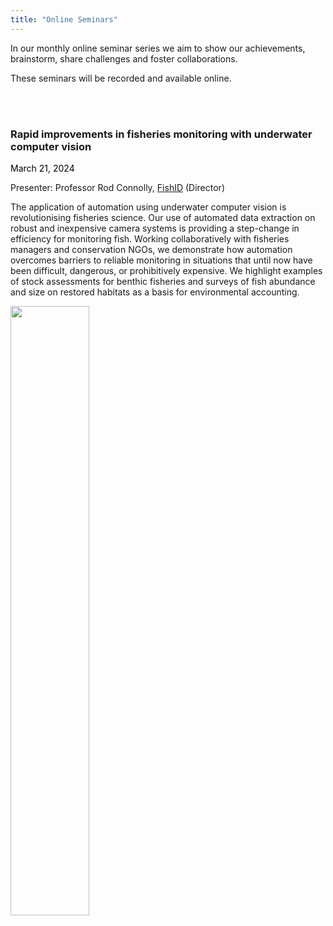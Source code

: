 ```yaml
---
title: "Online Seminars"
---
```


In our monthly online seminar series we aim to show our achievements, brainstorm, share challenges and foster collaborations. 

These seminars will be recorded and available online.

<br/><br/>


### Rapid improvements in fisheries monitoring with underwater computer vision

<span style="color:black;">March 21, 2024</span> 


Presenter: Professor Rod Connolly, [FishID](https://fishid.org)  (Director) 

The application of automation using underwater computer vision is revolutionising fisheries science. Our use of automated data extraction on robust and inexpensive camera systems is providing a step-change in efficiency for monitoring fish. Working collaboratively with fisheries managers and conservation NGOs, we demonstrate how automation overcomes barriers to reliable monitoring in situations that until now have been difficult, dangerous, or prohibitively expensive. We highlight examples of stock assessments for benthic fisheries and surveys of fish abundance and size on restored habitats as a basis for environmental accounting.

![](images/seminar_FishID.png){fig-align="center" width="50%"}
